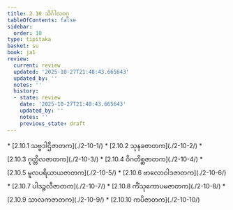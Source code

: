 ```yaml
---
title: 2.10 သိင်္ဂါလဝဂ္ဂ
tableOfContents: false
sidebar:
  order: 10
type: tipitaka
basket: su
book: ja1
review:
  current: review
  updated: '2025-10-27T21:48:43.665643'
  updated_by: ''
  notes: ''
  history:
  - state: review
    date: '2025-10-27T21:48:43.665643'
    updated_by: ''
    notes: ''
    previous_state: draft
---
```



<ReviewStatus review={frontmatter.review} showDetails={true} />

<HypothesisAnnotation frontmatter={frontmatter} />

<DynamicBreadcrumb />



<TableOfContents book="ja1" section="2.10">
* [2.10.1 သဗ္ဗဒါဌိဇာတက](./2-10-1/)
* [2.10.2 သုနခဇာတက](./2-10-2/)
* [2.10.3 ဂုတ္တိလဇာတက](./2-10-3/)
* [2.10.4 ဝိဂတိစ္ဆဇာတက](./2-10-4/)
* [2.10.5 မူလပရိယာယဇာတက](./2-10-5/)
* [2.10.6 ဗာလောဝါဒဇာတက](./2-10-6/)
* [2.10.7 ပါဒဉ္ဇလီဇာတက](./2-10-7/)
* [2.10.8 ကိံသုကောပမဇာတက](./2-10-8/)
* [2.10.9 သာလကဇာတက](./2-10-9/)
* [2.10.10 ကပိဇာတက](./2-10-10/)
</TableOfContents>